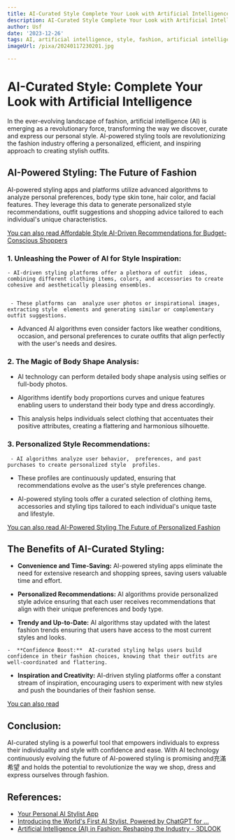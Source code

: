 ```yaml
---
title: AI-Curated Style Complete Your Look with Artificial Intelligence
description: AI-Curated Style Complete Your Look with Artificial Intelligence
author: Usf
date: '2023-12-26'
tags: AI, artificial intelligence, style, fashion, artificial intelligence
imageUrl: /pixa/20240117230201.jpg

---
```

# AI-Curated Style: Complete Your Look with Artificial Intelligence

In the  ever-evolving landscape of fashion, artificial intelligence (AI) is emerging as a revolutionary  force,  transforming the way  we discover, curate and express  our personal style. AI-powered styling tools are revolutionizing the fashion industry offering a personalized,  efficient, and inspiring  approach to creating stylish outfits.

## AI-Powered Styling: The Future of Fashion

AI-powered styling apps and platforms utilize advanced algorithms to analyze personal preferences, body type skin tone,  hair color,  and facial features. They leverage this data to generate personalized style recommendations, outfit  suggestions and shopping advice tailored to each individual's unique characteristics.

[You  can also  read Affordable Style AI-Driven Recommendations for Budget-Conscious Shoppers](Affordable%20Style%20AI-Driven%20Recommendations%20for%20Budget-Conscious%20Shoppers)


### 1. Unleashing the Power of AI for Style Inspiration:

    - AI-driven styling platforms offer a plethora of outfit  ideas, combining different clothing items, colors, and accessories to create cohesive and aesthetically pleasing ensembles.


     - These platforms can  analyze user photos or inspirational images, extracting style  elements and generating similar or complementary outfit suggestions.


   - Advanced AI algorithms even  consider factors like weather conditions,  occasion, and personal preferences to curate outfits that align  perfectly with  the user's needs and desires.

### 2. The Magic of Body Shape  Analysis:

   - AI technology can perform detailed body shape  analysis using selfies or full-body photos.


   - Algorithms identify body proportions curves and unique features enabling users to understand their body type and dress accordingly.


   - This analysis helps individuals select clothing that accentuates their positive attributes, creating a flattering and harmonious silhouette.

### 3. Personalized Style Recommendations:

     - AI algorithms analyze user behavior,  preferences, and past purchases to create personalized style  profiles.


   - These profiles are continuously updated, ensuring that recommendations evolve as the user's style  preferences change.


   - AI-powered styling tools offer a curated  selection of clothing items,  accessories  and styling tips tailored to  each individual's unique taste and lifestyle.

[You can also read AI-Powered Styling The Future of Personalized Fashion](AI-Powered%20Styling%20The%20Future%20of%20Personalized%20Fashion)


## The Benefits of AI-Curated Styling:

   - **Convenience and Time-Saving:** AI-powered styling apps eliminate the need for extensive  research and shopping sprees, saving users valuable time and effort.


   - **Personalized  Recommendations:** AI algorithms provide personalized style advice ensuring that each user receives recommendations that align with their unique preferences and body type.


   - **Trendy and  Up-to-Date:**  AI algorithms stay updated with the latest fashion  trends ensuring that users have access to the most current styles and looks.


    -  **Confidence Boost:**  AI-curated styling helps users build confidence in their fashion choices, knowing that their outfits are well-coordinated and flattering.


   - **Inspiration and Creativity:** AI-driven styling  platforms offer a  constant stream of inspiration, encouraging users  to experiment with new styles and push  the boundaries of their fashion sense.

[You can also read ]()


## Conclusion:

AI-curated styling is a powerful tool  that empowers individuals to express  their individuality and style  with confidence  and ease. With AI technology continuously evolving the future of  AI-powered  styling is promising and充滿希望 and holds the potential to revolutionize the way we shop, dress and express ourselves through fashion.

## References:
- [Your Personal AI Stylist App](https://styledna.ai/)
- [Introducing the World's First AI Stylist, Powered by ChatGPT for ...](https://yesplz.ai/resource/introducing-the-worlds-first-ai-stylist-powered-by-chatgpt-for-fashion.html)
- [Artificial Intelligence (AI) in Fashion: Reshaping the Industry - 3DLOOK](https://3dlook.ai/content-hub/artificial-intelligence-in-fashion/)
